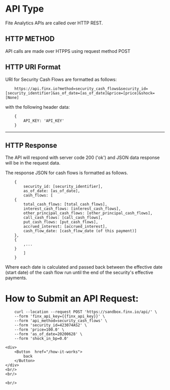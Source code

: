 
<BG />

<div style={{maxWidth: '650px', margin: '0px auto'}}>
<Title>Security Cash Flow API - How it Works</Title>

# API Type

Fite Analytics APIs are called over HTTP REST.

## HTTP METHOD

API calls are made over HTPPS using request method POST

## HTTP URI Format

URI for Security Cash Flows are formatted as follows:

```
    https://api.finx.io?method=security_cash_flows&security_id=[security_identifier]&as_of_date=[as_of_date]&price=[price]&shock=[None]
```

with the following header data:

```
    {
        API_KEY: 'API_KEY'
    }
```

___

## HTTP Response

The API will respond with server code 200 ('ok') and JSON data response will be in the request data.

The response JSON for cash flows is formatted as follows.

```
    {
        security_id: [security_identifier],
        as_of_date: [as_of_date],
        cash_flows: [
    {
        total_cash_flows: [total_cash_flows],
        interest_cash_flows: [interest_cash_flows],
        other_principal_cash_flows: [other_principal_cash_flows],
        call_cash_flows: [call_cash_flows],
        put_cash_flows: [put_cash_flows],
        accrued_interest: [accrued_interest],
        cash_flow_date: [cash_flow_date (of this payment)]
    },
    {
        ,...
    }
        ]
    }
```

Where each date is calculated and passed back between the effective date (start date) of the cash flow run until the end of the security's effective payments.

# How to Submit an API Request:

```
    curl --location --request POST 'https://sandbox.finx.io/api/' \
    --form 'finx_api_key={{finx_api_key}}' \
    --form 'api_method=security_cash_flows' \
    --form 'security_id=423074AS2' \
    --form 'price=100.0' \
    --form 'as_of_date=20200628' \
    --form 'shock_in_bp=0.0'
```

    <div>
        <Button  href="/how-it-works">
            back
        </Button>
    </div>
    <br/>
    <br/>

    <br/>

</div>

